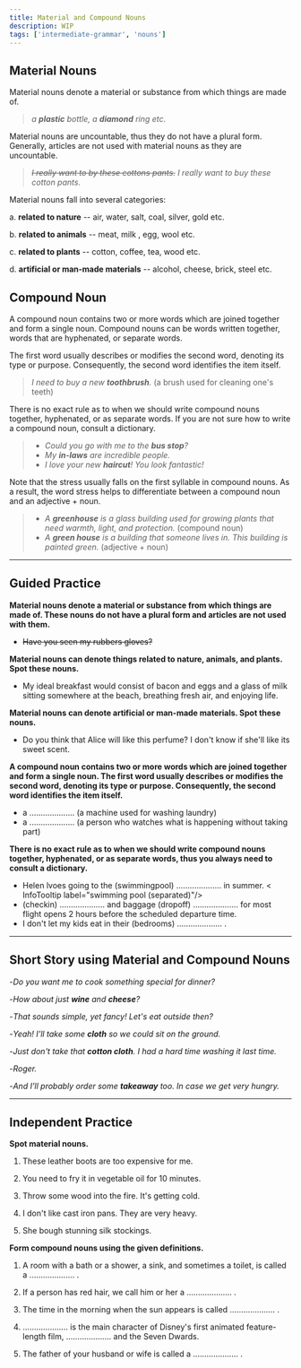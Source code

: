 ```yaml
---
title: Material and Compound Nouns
description: WIP
tags: ['intermediate-grammar', 'nouns']
---
```


## Material Nouns

Material nouns denote a material or substance from which things are made of.

> _a **plastic** bottle, a **diamond** ring etc._

Material nouns are uncountable, thus they do not have a plural form. Generally, articles are not used with material nouns as they are uncountable.

> _~~I really want to by these cottons pants.~~ I really want to buy these cotton pants._

Material nouns fall into several categories:

a. **related to nature** -- air, water, salt, coal, silver, gold etc.

b. **related to animals** -- meat, milk , egg, wool etc.

c. **related to plants** -- cotton, coffee, tea, wood etc.

d. **artificial or man-made materials** -- alcohol, cheese, brick, steel etc.

## Compound Noun

A compound noun contains two or more words which are joined together and form a single noun. Compound nouns can be words written together, words that are hyphenated, or separate words.

The first word usually describes or modifies the second word, denoting its type or purpose. Consequently, the second word identifies the item itself.

> _I need to buy a new **toothbrush**._ (a brush used for cleaning one's teeth)

There is no exact rule as to when we should write compound nouns together, hyphenated, or as separate words. If you are not sure how to write a compound noun, consult a dictionary.

> - _Could you go with me to the **bus stop**?_
> - _My **in-laws** are incredible people._
> - _I love your new **haircut**! You look fantastic!_

Note that the stress usually falls on the first syllable in compound nouns. As a result, the word stress helps to differentiate between a compound noun and an adjective + noun.

> - _A **greenhouse** is a glass building used for growing plants that need warmth, light, and protection._ (compound noun)
> - _A **green house** is a building that someone lives in. This building is painted green._ (adjective + noun)

---

## Guided Practice

**Material nouns denote a material or substance from which things are made of. These nouns do not have a plural form and articles are not used with them.**

- ~~Have you seen my rubbers gloves?~~ <InfoTooltip label="Have you seen my rubber gloves?" />

**Material nouns can denote things related to nature, animals, and plants. Spot these nouns.**

- My ideal breakfast would consist of bacon and eggs and a glass of milk sitting somewhere at the beach, breathing fresh air, and enjoying life. <InfoTooltip label="bacon, eggs, milk, air" />

**Material nouns can denote artificial or man-made materials. Spot these nouns.**

- Do you think that Alice will like this perfume? I don't know if she'll like its sweet scent. <InfoTooltip label="perfume"/>

**A compound noun contains two or more words which are joined together and form a single noun. The first word usually describes or modifies the second word, denoting its type or purpose. Consequently, the second word identifies the item itself.**

- a .................... (a machine used for washing laundry) <InfoTooltip label="washing machine"/>
- a .................... (a person who watches what is happening without taking part) <InfoTooltip label="bystander"/>

**There is no exact rule as to when we should write compound nouns together, hyphenated, or as separate words, thus you always need to consult a dictionary.**

- Helen lvoes going to the (swimmingpool) .................... in summer. < InfoTooltip label="swimming pool (separated)"/>
- (checkin) .................... and baggage (dropoff) .................... for most flight opens 2 hours before the scheduled departure time. <InfoTooltip label="Check-in, drop-off (hyphenated)"/>
- I don't let my kids eat in their (bedrooms) .................... . <InfoTooltip label="bedrooms (written together)"/>

---

## Short Story using Material and Compound Nouns

-_Do you want me to cook something special for dinner?_

-_How about just **wine** and **cheese**?_

-_That sounds simple, yet fancy! Let's eat outside then?_

-_Yeah! I'll take some **cloth** so we could sit on the ground._

-_Just don't take that **cotton cloth**. I had a hard time washing it last time._

-_Roger._

-_And I'll probably order some **takeaway** too. In case we get very hungry._

---

## Independent Practice

**Spot material nouns.**

1. These leather boots are too expensive for me. <InfoTooltip label="leather" />

2. You need to fry it in vegetable oil for 10 minutes. <InfoTooltip label="vegetable oil" />

3. Throw some wood into the fire. It's getting cold. <InfoTooltip label="wood" />

4. I don't like cast iron pans. They are very heavy. <InfoTooltip label="cast iron" />

5. She bough stunning silk stockings. <InfoTooltip label="silk" />

**Form compound nouns using the given definitions.**

1. A room with a bath or a shower, a sink, and sometimes a toilet, is called a .................... . <InfoTooltip label="bathroom" />

2. If a person has red hair, we call him or her a .................... . <InfoTooltip label="redhead" />

3. The time in the morning when the sun appears is called .................... . <InfoTooltip label="sunrise" />

4. .................... is the main character of Disney's first animated feature-length film, .................... and the Seven Dwards. <InfoTooltip label="Snow White, Snow White" />

5. The father of your husband or wife is called a .................... . <InfoTooltip label="father-in-law" />
